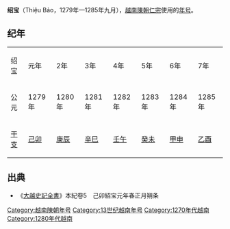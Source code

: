 {{Eranamebox|年号=绍宝
|起讫时间= 1279年—1285年九月
|政权= [[越南陳朝|越南陳朝]]
|帝王= 仁宗[[陳昑|陳昑]]
|历时= 7年
|timeline=
|说明=
}}
'''绍宝'''（Thiệu Bảo，1279年—1285年九月），[[越南陳朝|越南陳朝]][[陳仁宗|仁宗]]使用的[[年号|年号]]。

==纪年==
{| class="wikitable" style="background-color:#ffffff;text-align:center"
|- style="background-color:#cccccc;font-weight:bold"
|绍宝||元年||2年||3年||4年||5年||6年||7年
|-
|公元||1279年||1280年||1281年||1282年||1283年||1284年||1285年
|- 
|[[干支|干支]]||[[己卯|己卯]]||[[庚辰|庚辰]]||[[辛巳|辛巳]]||[[壬午|壬午]]||[[癸未|癸未]]||[[甲申|甲申]]||[[乙酉|乙酉]]
|}

==出典==
*《[[大越史記全書|大越史記全書]]》本紀卷5　己卯紹宝元年春正月朔条 

{{年号|[[寶符|寶符]]|[[越南年号索引|越南陳朝年号]]|[[重兴_(陈仁宗)|重兴]]}}
{{越南年號}}
[[Category:越南陳朝年号|Category:越南陳朝年号]]
[[Category:13世纪越南年号|Category:13世纪越南年号]]
[[Category:1270年代越南|Category:1270年代越南]]
[[Category:1280年代越南|Category:1280年代越南]]